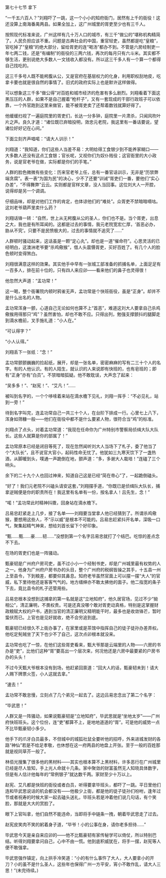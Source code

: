 

第七十七节 拿下

“一千五六百人？”刘翔吓了一跳，这一个小小的知府衙门，居然有上千的衙役！这还没算上南海番禺两县。如果全加上，这广州城里的胥吏至少也有三千人。

按照现代标准来说，广州这样有几十万人口的城市，有三千“做公的”堪称机构精简了。人民负担应该不重。问题是古典社会的中国，重官轻吏，虽然都是吃“皇粮”，官吃掉了“皇粮”的绝大部分，留给胥吏的连“喝汤”都办不到。不管是六房经制吏一年七两二钱，还是“有编制”的衙役的三两六钱，再次的每月只有六斗米。其实都不够生活，更别说绝大多数人一文钱收入都没有。所以这三千多人有一个算一个都得自己找吃的。

这三千多号人既不能枵腹从公，又是官府在基层权力的化身，利用职权刮地皮，吃拿卡要也就是很自然的事情了。旧式的政府实际上也是默许这样做得。

可以想象这三千多“做公得”对百姓和城市经济的危害有多么剧烈。刘翔看着下面这黑压压的人群，如果不是自己握着“枪杆子”，又有一套现成的干部行政班子可以依靠，一个外官跑到这里来做官，能不被胥吏卖了还帮着数钱就算好得了。

他缓缓扫视了一遍庭院里的胥吏们，长达一分多钟，庭院里一片肃杀，只闻风吹叶片之声。良久才道：“诸位既已弃暗投明，效忠元老院，我这里有一番话要说，望诸位好好记在心间。”

下面立刻齐声唱喏：“请大人训示！”

刘翔道：“我知道，你们这些人当差不易：大明给得工食银少到不能养家糊口――大多数人还没有这点工食银；官长呢，又视你们为奴仆贱役；这官衙里的大小政务，说是官老爷在做，实际都是你们的手笔。”

人群的脸色微微有些变化：历来官老爷上任，总有一番官话训示，无非是“历禁弊端贪腐”。表一表“为国为民”的决心，少不了还要“训诫”胥吏们一番，要他们“实心办差”，“不得舞弊”云云。实则都是官样文章，没人当回事。这位刘大人一开腔，说得却是另一个调调。

仔细品味，却是对他们工作的肯定，也体谅他们的“难处”。众胥吏不禁暗暗嘀咕。这刘老爷葫芦里卖什么药？

刘翔话锋一转：“自然，世上从无枵腹从公的圣人，你们也不是。当个胥吏，出息之大，我也是有所耳闻的。这都是过去的事情，我元老院宽宏仁厚，‘首恶必办，胁从不究’。只要不是民愤极大的，过去的事情就不追究了……”

人群顿时骚动起来，这话虽是一颗“定心丸”。却也是一道“催命符”。心思灵活的已经明白，这澳洲老爷要“杀鸡儆猴”，借人头震慑胥吏，买好百姓了。有几个人的脸色顿时变得煞白。

刘翔很满意这样的效果。其实他手中早有一张城工部准备的抓捕名单，上面足足有一百多人，排在前十位的，只有四人来应卯――看来他们的鼻子也灵得很！

他忽然大声道：“孟功常！”

这一喝，整个衙署院内顿时鸦雀无声，孟功常是个快班衙役，虽是“正身”。却并不是什么出名的人物。

孟功常浑身一颤，心道自己无论如何也算不上“首恶”，难道这刘大人要拿自己杀鸡儆猴用得那只“鸡”？虽然害怕，却也不敢不应。只得出列，勉强支撑颤抖的腿脚走到滴水檐前，叉手施礼道：“小人在。”

“可认得字？”

“小人认得。”

刘翔丢下一张纸：“念！”

孟功常颤颤巍巍的捡起纸，展开，却是一张名单，密密麻麻的写有二三十个人的名字。有的人他认识。有的人陌生，就认识的人来说即有快班的，也有皂班的；即有“正身”亦有“白员”。不禁暗暗狐疑。他不敢耽误，大声念了起来：

“吴多多！”、“赵宪！”、“艾凡！”……

被叫到名字的，一个个哆嗦着来站在滴水檐下见礼，刘翔一挥手：“不必见礼，站到一旁！”

待到名字叫完，连孟功常自己一共三十个人，在台阶下排成一行。心里七上八下，浑身如筛糠一般――他们在衙役中都不是什么要紧人物，很符合当“鸡”的标准。

刘翔点了点头，对着孟功常道：“我现在任命你为广州特别市警察局侦缉大队大队长。这些人就算是你的部属了！”

孟功常原本已经是闭目等死了，现在忽然闻听刘大人当场下了札子，委了他当了个“大队长”，且不说官大官小，起码性命无忧了。他犹如三九寒天饮下了一盏热酒，从脚暖到头，噗通一声跪倒在地，颤声道：“多，多谢大人栽培！”连磕了三个响头。

余下的二十九个人也回过神来，知道自己这是已经“简在帝心”了，一起跪倒磕头。

“好了！我们元老院不兴磕头请安这套，”刘翔摆手道，“你既已是侦缉队大队长，捕拿逆贼便是你的职责所在！我这里有名单有一份，按名拿人！吕先生，念！”

“喏！”孟功常此时精神抖擞，回身站在滴水檐下。

吕易忠赶紧走上几步，接了名单――刘翔要当堂拿人他已经猜到了。所谓杀鸡儆猴，要想用这些人，不“示以威”是根本不可能的。吕易忠赶紧抖开名单，深吸一口气，聚集起精气神来，想给刘首长留下个好印象。

“甄……甄……豪……韧……”没想到第一个名字吕易忠就打了个结巴。吃惊的差点念不下去。

在场的胥吏们也是一阵骚动。

甄豪韧是广州府户房司吏，虽不过小小一个经制书吏，却是广州城里最有权势的人之一。他身为广州府户房书办的头目，整个广州府的税纲皆操之其手，十五县一州上至县令，下到粮差，都要仰其鼻息。知府老爷虽然官面上可以摆一摆“大人”的官威，私下里待他还是客客气气的。地方缙绅亦不敢太拂他的面子。他二指宽的条子下去，竟比县令的札子还管用些。

吕易忠根本没想到这捕拿的第一名就是这“立地知府”，他久居官场，见过不少“拗相公”，清正廉明，不畏权贵。可是还真没哪个敢对胥吏动真格，特别是这掌握财政粮赋大权的户书，遇到当官的清正廉明又精明能干时，最多也是收敛锋芒，暂时蛰伏而已。上官也是见好就收，绝不会穷追到底。

甄豪韧已经很久不上衙办事了，在家里或是茶馆中指挥自己的徒子徒孙办差弄权。他吃定髡贼坐了天下也少不了自己，这次点卯根本就没来。

孟功常也吃了一惊，在他们这些胥吏看来，甄大爷那是云端里的人物――六房的书办是“吏”，比他们这种“胥”要高出一个层次来，何况他还是六房中最要紧的户房书办的头头！

不过今天甄大爷根本没有到场，他赶紧回禀道：“回大人的话，甄豪韧未到！请大人赐下牌票火签，小人这就去拿。”

“速去！”

孟功常不敢怠慢，立刻点了几个弟兄一起去了。这边吕易忠念出了第二个名字：

“毕武思！”

人群又是一阵骚动，如果说甄豪韧是“立地知府”，毕武思就是“坐地太岁”――广州府快班班头。这个位份，连“吏”都算不上，是地地道道的“胥”。可是他的威势一点不比毕甄豪韧小多少。

他手下的爪牙白员最多，不但城中的城狐社鼠全要听他的招呼，外来进城发财的各路“神仙”若是不给足孝敬，也休想在这一府两县的地盘上开张。至于一般的百姓那就是视同草芥一般了。

林佰光搜集了很多他的黑材料――其实也根本算不上黑材料，许多恶行在广州城里已经是尽人皆知，手上光人命就十几条。家中聚敛的财富虽然无人知晓具体数字，但是有人估计他每年的“常例银子”就达数千两。家财至少十万以上。

赵宪、艾凡都是快班的衙役或者白员，听得要拿毕班头，都吓了一跳。平日里他们连和毕武思说话的机会都没有――他极少上衙，都是他的徒子徒孙们吩咐，逢年过节或者祝寿的时候大家一起去磕头送礼，毕班头若是冲着他们说几句话，有个笑脸，那就是大大的赏脸了。

眼下上官叫拿，他们自然不能违命，当即将手中链条一拽，朝着毕武思走了过去。

赵宪皮笑肉不笑的躬着身子道，“毕爷！小的公事在身，请你老多担待……”

毕武思今天是亲自来应卯的――他不比甄豪韧有家传秘学可以倚仗，所以特别巴结。听得刘翔要拿问自己，心中不由一慌。他到底积威犹在，将手一摆，赵宪等人便不敢强拿。

毕武思强作镇定，向上拱手冷笑道：“小的有什么事忤了大人，大人要拿小的开刀？小的虽不是什么圣人，这些年也保得广州一方平安，宵小不敢作乱，请大人三思！”(未完待续。)

